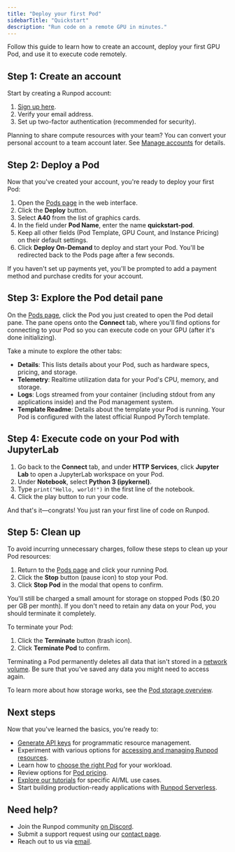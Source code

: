```yaml
---
title: "Deploy your first Pod"
sidebarTitle: "Quickstart"
description: "Run code on a remote GPU in minutes."
---
```


Follow this guide to learn how to create an account, deploy your first GPU Pod, and use it to execute code remotely.

## Step 1: Create an account

Start by creating a Runpod account:

1. [Sign up here](https://www.console.runpod.io/signup).
2. Verify your email address.
3. Set up two-factor authentication (recommended for security).

<Tip>

Planning to share compute resources with your team? You can convert your personal account to a team account later. See [Manage accounts](/get-started/manage-accounts) for details.

</Tip>

## Step 2: Deploy a Pod

Now that you've created your account, you're ready to deploy your first Pod:

1. Open the [Pods page](https://www.console.runpod.io/pods) in the web interface.
2. Click the **Deploy** button.
3. Select **A40** from the list of graphics cards.
4. In the field under **Pod Name**, enter the name **quickstart-pod**.
5. Keep all other fields (Pod Template, GPU Count, and Instance Pricing) on their default settings.
6. Click **Deploy On-Demand** to deploy and start your Pod. You'll be redirected back to the Pods page after a few seconds.

<Note>

If you haven't set up payments yet, you'll be prompted to add a payment method and purchase credits for your account.

</Note>

## Step 3: Explore the Pod detail pane

On the [Pods page](https://www.console.runpod.io/pods), click the Pod you just created to open the Pod detail pane. The pane opens onto the **Connect** tab, where you'll find options for connecting to your Pod so you can execute code on your GPU (after it's done initializing).

Take a minute to explore the other tabs: 

- **Details**: This lists details about your Pod, such as hardware specs, pricing, and storage.
- **Telemetry**: Realtime utilization data for your Pod's CPU, memory, and storage.
- **Logs**: Logs streamed from your container (including stdout from any applications inside) and the Pod management system.
- **Template Readme**: Details about the template your Pod is running. Your Pod is configured with the latest official Runpod PyTorch template.

## Step 4: Execute code on your Pod with JupyterLab

1. Go back to the **Connect** tab, and under **HTTP Services**, click **Jupyter Lab** to open a JupyterLab workspace on your Pod.
2. Under **Notebook**, select **Python 3 (ipykernel)**.
3. Type `print("Hello, world!")` in the first line of the notebook.
4. Click the play button to run your code.

And that's it—congrats! You just ran your first line of code on Runpod.

## Step 5: Clean up

To avoid incurring unnecessary charges, follow these steps to clean up your Pod resources:

1. Return to the [Pods page](https://www.console.runpod.io/pods) and click your running Pod.
2. Click the **Stop** button (pause icon) to stop your Pod.
3. Click **Stop Pod** in the modal that opens to confirm.

You'll still be charged a small amount for storage on stopped Pods (\$0.20 per GB per month). If you don't need to retain any data on your Pod, you should terminate it completely.

To terminate your Pod:

1. Click the **Terminate** button (trash icon).
2. Click **Terminate Pod** to confirm.

<Warning>

Terminating a Pod permanently deletes all data that isn't stored in a [network volume](/pods/storage/create-network-volumes). Be sure that you've saved any data you might need to access again.

To learn more about how storage works, see the [Pod storage overview](/pods/storage/types).

</Warning>

## Next steps

Now that you've learned the basics, you're ready to:

* [Generate API keys](/get-started/api-keys) for programmatic resource management.
* Experiment with various options for [accessing and managing Runpod resources](/get-started/connect-to-runpod).
* Learn how to [choose the right Pod](/pods/choose-a-pod) for your workload.
* Review options for [Pod pricing](/pods/pricing).
* [Explore our tutorials](/tutorials/introduction/overview) for specific AI/ML use cases.
* Start building production-ready applications with [Runpod Serverless](/serverless/overview).

## Need help?

* Join the Runpod community [on Discord](https://discord.gg/cUpRmau42V).
* Submit a support request using our [contact page](https://contact.runpod.io/hc/requests/new).
* Reach out to us via [email](mailto:help@runpod.io).
